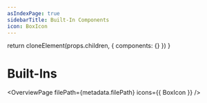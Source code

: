 ```yaml
---
asIndexPage: true
sidebarTitle: Built-In Components
icon: BoxIcon
---
```



  return cloneElement(props.children, {
    components: {}
  })
}


# Built-Ins

<OverviewPage 
  filePath={metadata.filePath} 
  icons={{
    BoxIcon
  }}
/>
